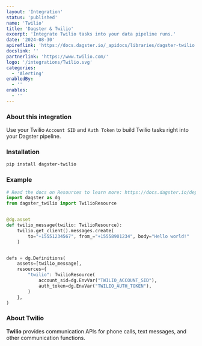 ```yaml
---
layout: 'Integration'
status: 'published'
name: 'Twilio'
title: 'Dagster & Twilio'
excerpt: 'Integrate Twilio tasks into your data pipeline runs.'
date: '2024-08-30'
apireflink: 'https://docs.dagster.io/_apidocs/libraries/dagster-twilio'
docslink: ''
partnerlink: 'https://www.twilio.com/'
logo: '/integrations/Twilio.svg'
categories:
  - 'Alerting'
enabledBy:
  - ''
enables:
  - ''
---
```


### About this integration

Use your Twilio `Account SID` and `Auth Token` to build Twilio tasks right into your Dagster pipeline.

### Installation

```bash
pip install dagster-twilio
```

### Example

```python
# Read the docs on Resources to learn more: https://docs.dagster.io/deployment/resources
import dagster as dg
from dagster_twilio import TwilioResource


@dg.asset
def twilio_message(twilio: TwilioResource):
    twilio.get_client().messages.create(
        to="+15551234567", from_="+15558901234", body="Hello world!"
    )


defs = dg.Definitions(
    assets=[twilio_message],
    resources={
        "twilio": TwilioResource(
            account_sid=dg.EnvVar("TWILIO_ACCOUNT_SID"),
            auth_token=dg.EnvVar("TWILIO_AUTH_TOKEN"),
        )
    },
)
```

### About Twilio

**Twilio** provides communication APIs for phone calls, text messages, and other communication functions.
